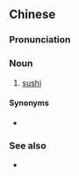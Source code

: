 {{also|醋饭箍}}
==Chinese==
{{zh-forms|s=醋饭箍}}

===Pronunciation===
{{zh-pron
|mn=chhò͘-pn̄g-kho͘
|cat=n
}}

===Noun===
{{zh-noun}}

# {{lb|zh|Min Nan}} [[sushi]]

====Synonyms====
* {{zh-l|臭酸飯}}

===See also===
* {{zh-l|壽司}}

{{zh-cat|Sushi}}